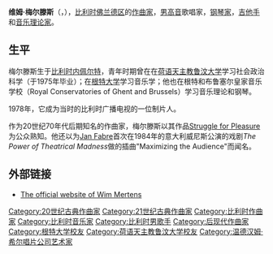 '''维姆·梅尔滕斯'''（{{Lang-nl|Wim Mertens}}，{{bd|1953年|5月14日}}），[[比利时|比利时]][[佛兰德区|佛兰德区]]的[[作曲家|作曲家]]，[[男高音|男高音]]歌唱家，[[钢琴家|钢琴家]]，[[吉他手|吉他手]]和[[音乐理论|音乐理论家]]。

== 生平 ==
梅尔滕斯生于[[比利时|比利时]][[内佩尔特|内佩尔特]]，青年时期曾在在[[荷语天主教鲁汶大学|荷语天主教鲁汶大学]]学习社会政治科学（于1975年毕业）；在[[根特大学|根特大学]]学习音乐学；他也在根特和布鲁塞尔皇家音乐学校（Royal Conservatories of Ghent and Brussels）学习音乐理论和钢琴。

1978年，它成为当时的比利时广播电视的一位制片人。

作为20世纪70年代后期知名的作曲家，梅尔滕斯以其作品[[Struggle_for_Pleasure|Struggle for Pleasure]]为公众熟知。他还以为[[Jan_Fabre|Jan Fabre]]首次在1984年的意大利威尼斯公演的戏剧''The Power of Theatrical Madness''做的插曲"Maximizing the Audience"而闻名。

== 外部链接 ==
* [http://www.wimmertens.be The official website of Wim Mertens]

{{Authority control}}
{{DEFAULTSORT:Mertens, Wim}}
[[Category:20世纪古典作曲家|Category:20世纪古典作曲家]]
[[Category:21世纪古典作曲家|Category:21世纪古典作曲家]]
[[Category:比利时作曲家|Category:比利时作曲家]]
[[Category:比利时音乐家|Category:比利时音乐家]]
[[Category:比利时男歌手|Category:比利时男歌手]]
[[Category:后现代作曲家|Category:后现代作曲家]]
[[Category:根特大学校友|Category:根特大学校友]]
[[Category:荷语天主教鲁汶大学校友|Category:荷语天主教鲁汶大学校友]]
[[Category:温德汉姆·希尔唱片公司艺术家|Category:温德汉姆·希尔唱片公司艺术家]]